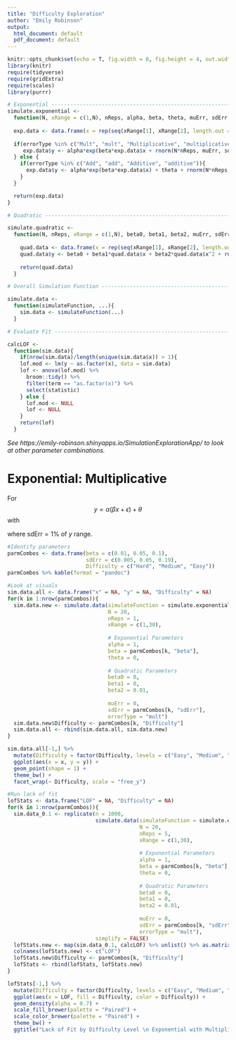 ```yaml
---
title: "Difficulty Exploration"
author: "Emily Robinson"
output:
  html_document: default
  pdf_document: default
---
```


```r
knitr::opts_chunk$set(echo = T, fig.width = 8, fig.height = 4, out.width = "100%", dpi = 300, message = F)
library(knitr)
require(tidyverse)
require(gridExtra)
require(scales)
library(purrr)

# Exponential ---------------------------------------------------------------------------------------
simulate.exponential <- 
  function(N, xRange = c(1,N), nReps, alpha, beta, theta, muErr, sdErr, errorType, ...){
  
  exp.data <- data.frame(x = rep(seq(xRange[1], xRange[2], length.out = N), nReps), y = NA)
  
  if(errorType %in% c("Mult", "mult", "Multiplicative", "multiplicative")){
     exp.data$y <- alpha*exp(beta*exp.data$x + rnorm(N*nReps, muErr, sdErr)) + theta
  } else { 
    if(errorType %in% c("Add", "add", "Additive", "additive")){
      exp.data$y <- alpha*exp(beta*exp.data$x) + theta + rnorm(N*nReps, muErr, sdErr)
    }
  }

  return(exp.data)
}

# Quadratic ------------------------------------------------------------------------

simulate.quadratic <- 
  function(N, nReps, xRange = c(1,N), beta0, beta1, beta2, muErr, sdErr, ...){
    
    quad.data <- data.frame(x = rep(seq(xRange[1], xRange[2], length.out = N), nReps), y = NA)
    quad.data$y <- beta0 + beta1*quad.data$x + beta2*quad.data$x^2 + rnorm(N*nReps, muErr, sdErr)
    
    return(quad.data)
  }

# Overall Simulation Function ----------------------------------------------------------------

simulate.data <- 
  function(simulateFunction, ...){
    sim.data <- simulateFunction(...)
  }

# Evaluate Fit ---------------------------------------------------------------------

calcLOF <- 
  function(sim.data){
    if(nrow(sim.data)/length(unique(sim.data$x)) > 1){
    lof.mod <- lm(y ~ as.factor(x), data = sim.data)
    lof <- anova(lof.mod) %>% 
      broom::tidy() %>%
      filter(term == "as.factor(x)") %>%
      select(statistic)
    } else {
      lof.mod <- NULL
      lof <- NULL
    }
    return(lof)
  }
```

*See https://emily-robinson.shinyapps.io/SimulationExplorationApp/ to look at other parameter combinations.*

# Exponential: Multiplicative

For $$y = \alpha(\beta x + \epsilon) + \theta$$ 
with 

\begin{align*}
xRange &= (0, 30)\\
N &= 20\\
\alpha &= 1\\
\theta &= 0\\
\epsilon &\sim N(0, \text{sdErr})
\end{align*}

where $\text{sdErr} = 1\%$ of $y$ range.

```r
#Identify parameters
parmCombos <- data.frame(beta = c(0.01, 0.05, 0.1),
                         sdErr = c(0.005, 0.05, 0.19),
                         Difficulty = c("Hard", "Medium", "Easy"))
parmCombos %>% kable(format = "pandoc")
```

```r
#Look at visuals
sim.data.all <- data.frame("x" = NA, "y" = NA, "Difficulty" = NA)
for(k in 1:nrow(parmCombos)){
  sim.data.new <- simulate.data(simulateFunction = simulate.exponential, 
                                N = 20, 
                                nReps = 1,
                                xRange = c(1,30), 
                                
                                # Exponential Parameters
                                alpha = 1,
                                beta = parmCombos[k, "beta"], 
                                theta = 0,
                                
                                # Quadratic Parameters
                                beta0 = 0,
                                beta1 = 0, 
                                beta2 = 0.01,
                                
                                muErr = 0, 
                                sdErr = parmCombos[k, "sdErr"],
                                errorType = "mult")
  sim.data.new$Difficulty <- parmCombos[k, "Difficulty"]
  sim.data.all <- rbind(sim.data.all, sim.data.new)
}

sim.data.all[-1,] %>%
  mutate(Difficulty = factor(Difficulty, levels = c("Easy", "Medium", "Hard"))) %>%
  ggplot(aes(x = x, y = y)) +
  geom_point(shape = 1) +
  theme_bw() +
  facet_wrap(~ Difficulty, scale = "free_y")
```

```r
#Run lack of fit
lofStats <- data.frame("LOF" = NA, "Difficulty" = NA)
for(k in 1:nrow(parmCombos)){
  sim.data_0.1 <- replicate(n = 1000,
                            simulate.data(simulateFunction = simulate.exponential, 
                                          N = 20, 
                                          nReps = 5,
                                          xRange = c(1,30), 
                                          
                                          # Exponential Parameters
                                          alpha = 1,
                                          beta = parmCombos[k, "beta"], 
                                          theta = 0,
                                          
                                          # Quadratic Parameters
                                          beta0 = 0,
                                          beta1 = 0, 
                                          beta2 = 0.01,
                                          
                                          muErr = 0, 
                                          sdErr = parmCombos[k, "sdErr"],
                                          errorType = "mult"), 
                            simplify = FALSE)
  lofStats.new <- map(sim.data_0.1, calcLOF) %>% unlist() %>% as.matrix() %>% as.data.frame()
  colnames(lofStats.new) <- c("LOF")
  lofStats.new$Difficulty <- parmCombos[k, "Difficulty"]
  lofStats <- rbind(lofStats, lofStats.new)
}

lofStats[-1,] %>%
  mutate(Difficulty = factor(Difficulty, levels = c("Easy", "Medium", "Hard"))) %>%
  ggplot(aes(x = LOF, fill = Difficulty, color = Difficulty)) +
  geom_density(alpha = 0.7) +
  scale_fill_brewer(palette = "Paired") + 
  scale_color_brewer(palette = "Paired") + 
  theme_bw() +
  ggtitle("Lack of Fit by Difficulty Level \n Exponential with Multiplicative Error")
```


